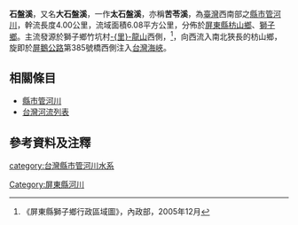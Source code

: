 {{Infobox river
| river_name = 石盤溪
| native_name = 
| other_name =大石盤溪、太石盤溪、苦苓溪
| image_name = 
| image_size = 
| caption    = 
| origin     = [[里龍山|里龍山]]
| mouth      = [[枋山鄉|枋山鄉]][[善餘村|善餘村]]
| progression = [[臺灣海峽|臺灣海峽]]
| basin_countries ={{ROC}}
| location   = {{TWN}}[[屏東縣|屏東縣]][[枋山鄉|枋山鄉]]、[[獅子鄉_(台灣)|獅子鄉]]
| length     = {{convert|4|km|}}
| elevation  = {{convert|657|m|}}
| mouth_elevation = 
| discharge  = 
| watershed  = {{convert|6.08|km2|sqmi|0}}
}}

'''石盤溪'''，又名'''大石盤溪'''，一作'''太石盤溪'''，亦稱'''苦苓溪'''，為[[臺灣|臺灣]]西南部之[[縣市管河川|縣市管河川]]，幹流長度4.00公里，流域面積6.08平方公里，分佈於[[屏東縣|屏東縣]][[枋山鄉|枋山鄉]]、[[獅子鄉_(台灣)|獅子鄉]]。主流發源於獅子鄉竹坑村[[里龍山|-{里}-龍山]]西側，<ref>《屏東縣獅子鄉行政區域圖》，內政部，2005年12月</ref>，向西流入南北狹長的枋山鄉，旋即於[[屏鵝公路|屏鵝公路]]第385號橋西側注入[[台灣海峽|台灣海峽]]。
 
==相關條目==
*[[縣市管河川|縣市管河川]]
*[[台灣河流列表|台灣河流列表]]

==參考資料及注釋==
{{reflist}}
{{台灣河流}}
[[category:台灣縣市管河川水系|category:台灣縣市管河川水系]]
[[Category:屏東縣河川|Category:屏東縣河川]]